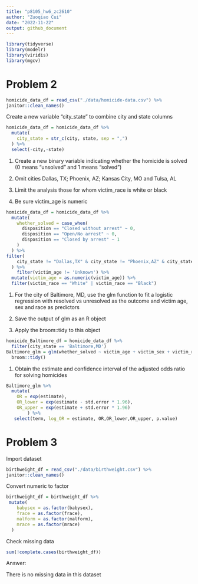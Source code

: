 ```yaml
---
title: "p8105_hw6_zc2610"
author: "Zuoqiao Cui"
date: "2022-11-22"
output: github_document
---
```


```r
library(tidyverse)
library(modelr)
library(viridis)
library(mgcv)
```

# Problem 2

```r
homicide_data_df = read_csv("./data/homicide-data.csv") %>% 
janitor::clean_names()
```

Create a new variable "city_state" to combine city and state columns

```r
homicide_data_df = homicide_data_df %>% 
  mutate(
    city_state = str_c(city, state, sep = ",")
  ) %>% 
  select(-city,-state)
```

1. Create a new binary variable indicating whether the homicide is solved (0 means "unsolved" and 1 means "solved")

2. Omit cities Dallas, TX; Phoenix, AZ; Kansas City, MO and Tulsa, AL

3. Limit the analysis those for whom victim_race is white or black

4. Be sure victim_age is numeric

```r
homicide_data_df = homicide_data_df %>% 
  mutate(
    whether_solved = case_when(
      disposition == "Closed without arrest" ~ 0,
      disposition == "Open/No arrest" ~ 0,
      disposition == "Closed by arrest" ~ 1
    )
  ) %>% 
filter(
    city_state != "Dallas,TX" & city_state != "Phoenix,AZ" & city_state != "Kansas City,MO" & city_state != "Tulsa,AL"
  ) %>% 
    filter(victim_age != 'Unknown') %>% 
  mutate(victim_age = as.numeric(victim_age)) %>% 
  filter(victim_race == "White" | victim_race == "Black")
```

1. For the city of Baltimore, MD, use the glm function to fit a logistic regression with resolved vs unresolved as the outcome and victim age, sex and race as predictors 

2. Save the output of glm as an R object

3. Apply the broom::tidy to this object

```r
homicide_Baltimore_df = homicide_data_df %>% 
  filter(city_state == 'Baltimore,MD') 
Baltimore_glm = glm(whether_solved ~ victim_age + victim_sex + victim_race,data = homicide_Baltimore_df, family = binomial()) %>% 
  broom::tidy()
```

1. Obtain the estimate and confidence interval of the adjusted odds ratio for solving homicides

```r
Baltimore_glm %>% 
  mutate(
    OR = exp(estimate),
    OR_lower = exp(estimate - std.error * 1.96),
    OR_upper = exp(estimate + std.error * 1.96)
        ) %>%
   select(term, log_OR = estimate, OR,OR_lower,OR_upper, p.value)
```


# Problem 3

Import dataset

```r
birthweight_df = read_csv("./data/birthweight.csv") %>% 
janitor::clean_names()
```

Convert numeric to factor

```r
birthweight_df = birthweight_df %>% 
 mutate(
    babysex = as.factor(babysex),
    frace = as.factor(frace),
    malform = as.factor(malform),
    mrace = as.factor(mrace)
  )
```

Check missing data

```r
sum(!complete.cases(birthweight_df))
```

Answer:

There is no missing data in this dataset



